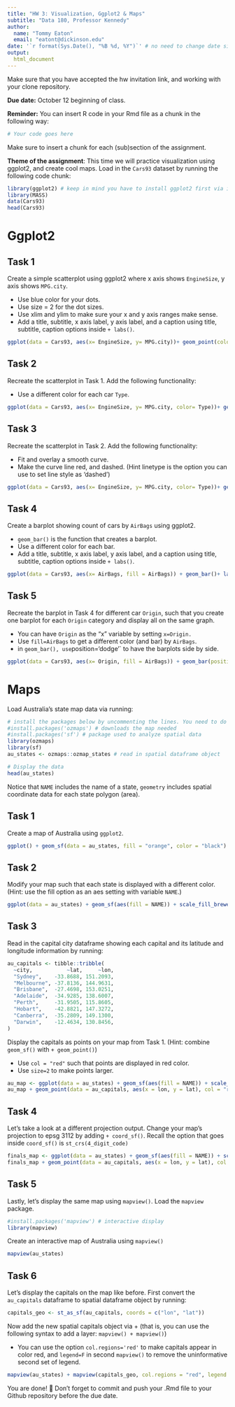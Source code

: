 ```yaml
---
title: "HW 3: Visualization, Ggplot2 & Maps"
subtitle: "Data 180, Professor Kennedy"
author: 
  name: "Tommy Eaton"
  email: "eatont@dickinson.edu"
date: '`r format(Sys.Date(), "%B %d, %Y")`' # no need to change date since this line grabs today's date
output: 
  html_document
---
```


Make sure that you have accepted the hw invitation link, and working with your clone repository.

**Due date:** October 12 beginning of class.

**Reminder:** You can insert R code in your Rmd file as a chunk in the following way:
```r
# Your code goes here
```
Make sure to insert a chunk for each (sub)section of the assignment.

**Theme of the assignment**: This time we will practice visualization using ggplot2, and create cool maps. Load in the `Cars93` dataset by running the following code chunk:

```r
library(ggplot2) # keep in mind you have to install ggplot2 first via install.packages() if it's not installed in your machine
library(MASS)
data(Cars93)
head(Cars93)
```

# Ggplot2

## Task 1
Create a simple scatterplot using ggplot2 where x axis shows `EngineSize`, y axis shows `MPG.city`.

* Use blue color for your dots.
* Use size = 2 for the dot sizes.
* Use xlim and ylim to make sure your x and y axis ranges make sense.
* Add a title, subtitle, x axis label, y axis label, and a caption using title, subtitle, caption options inside `+ labs()`.

 
```r
ggplot(data = Cars93, aes(x= EngineSize, y= MPG.city))+ geom_point(color="blue", size = 2) + xlim(1,7) + ylim(10,40) + labs(title= "Scatterplot of EngineSize vs. MPG.city", subtitle = "Using Cars93 data set", x= "Engine Size", y = "City MPG", caption = "Data Source: Cars93 dataset")
```

## Task 2
Recreate the scatterplot in Task 1. Add the following functionality:

* Use a different color for each car `Type`.
```r
ggplot(data = Cars93, aes(x= EngineSize, y= MPG.city, color= Type))+ geom_point( size = 2) + xlim(1,7) + ylim(10,40) + labs(title= "Scatterplot of EngineSize vs. MPG.city", subtitle = "Using Cars93 data set", x= "Engine Size", y = "City MPG", caption = "Data Source: Cars93 dataset") + scale_color_brewer(palette = "Set1")
```

## Task 3
Recreate the scatterplot in Task 2. Add the following functionality:

* Fit and overlay a smooth curve.
* Make the curve line red, and dashed. (Hint linetype is the option you can use to set line style as 'dashed')

```r
ggplot(data = Cars93, aes(x= EngineSize, y= MPG.city, color= Type))+ geom_point( size = 2) + geom_smooth(method = "lm", se = FALSE, color = "red", linetype= "dashed") + xlim(1,7) + ylim(10,40) + labs(title= "Scatterplot of EngineSize vs. MPG.city", subtitle = "Using Cars93 data set", x= "Engine Size", y = "City MPG", caption = "Data Source: Cars93 dataset") + scale_color_brewer(palette = "Set1")
```

## Task 4
Create a barplot showing count of cars by `AirBags` using ggplot2.

* `geom_bar()` is the function that creates a barplot.
* Use a different color for each bar.
* Add a title, subtitle, x axis label, y axis label, and a caption using title, subtitle, caption options inside `+ labs()`.

```r
ggplot(data = Cars93, aes(x= AirBags, fill = AirBags)) + geom_bar()+ labs(title = "Count of Cars by AirBags", subtitle = "Using the Cars83 dataset", x = "AirBags", y = "Count", caption = "Data source: Cars93 dataset")
```

## Task 5
Recreate the barplot in Task 4 for different car `Origin`, such that you create one barplot for each `Origin` category and display all on the same graph.

* You can have `Origin` as the "x" variable by setting `x=Origin.`
* Use `fill=AirBags` to get a different color (and bar) by `AirBags`.
* in `geom_bar(), use `position='dodge'` to have the barplots side by side.

```r
ggplot(data = Cars93, aes(x= Origin, fill = AirBags)) + geom_bar(position = "dodge") + labs(title = "Count of Cars by AirBags and Origin", subtitle = "Using the Cars83 dataset", x = "Origin", y = "Count", caption = "Data source: Cars93 dataset")
```

# Maps
Load Australia's state map data via running:
```r
# install the packages below by uncommenting the lines. You need to do this only once.
#install.packages('ozmaps') # downloads the map needed
#install.packages('sf') # package used to analyze spatial data
library(ozmaps)
library(sf)
au_states <- ozmaps::ozmap_states # read in spatial dataframe object

# Display the data
head(au_states)
```
Notice that `NAME` includes the name of a state, `geometry` includes spatial coordinate data for each state polygon (area).

## Task 1
Create a map of Australia using `ggplot2`.
```r
ggplot() + geom_sf(data = au_states, fill = "orange", color = "black") + labs(title = "Map of Australia")
```

## Task 2
Modify your map such that each state is displayed with a different color. (Hint: use the fill option as an aes setting with variable `NAME`.)
```r
ggplot(data = au_states) + geom_sf(aes(fill = NAME)) + scale_fill_brewer(palette = "Set3") + labs(title = "Map of Australia")
```
## Task 3
Read in the capital city dataframe showing each capital and its latitude and longitude information by running:
```r
au_capitals <- tibble::tribble( 
  ~city,           ~lat,     ~lon,
  "Sydney",    -33.8688, 151.2093,  
  "Melbourne", -37.8136, 144.9631, 
  "Brisbane",  -27.4698, 153.0251, 
  "Adelaide",  -34.9285, 138.6007, 
  "Perth",     -31.9505, 115.8605, 
  "Hobart",    -42.8821, 147.3272, 
  "Canberra",  -35.2809, 149.1300, 
  "Darwin",    -12.4634, 130.8456, 
)
```

Display the capitals as points on your map from Task 1. (Hint: combine `geom_sf()` with `+ geom_point()`)

* Use `col = "red"` such that points are displayed in red color.
* Use `size=2` to make points larger.

```r
au_map <- ggplot(data = au_states) + geom_sf(aes(fill = NAME)) + scale_fill_brewer(palette = "Set3") + labs(title = "Map of Australia by State")
au_map + geom_point(data = au_capitals, aes(x = lon, y = lat), col = "red", size = 2)
```


## Task 4
Let's take a look at a different projection output. Change your map's projection to epsg 3112 by adding `+ coord_sf()`. Recall the option that goes inside `coord_sf()` is `st_crs(4_digit_code)`
```r
finals_map <- ggplot(data = au_states) + geom_sf(aes(fill = NAME)) + scale_fill_brewer(palette = "Set3") + labs(title = "Map of Australia by State")
finals_map + geom_point(data = au_capitals, aes(x = lon, y = lat), col = "red", size = 2) + coord_sf(crs = st_crs(3112))

```

## Task 5
Lastly, let's display the same map using `mapview()`. Load the `mapview` package.

```r
#install.packages('mapview') # interactive display
library(mapview)
```
Create an interactive map of Australia using `mapview()`

```r
mapview(au_states)
```

## Task 6
Let's display the capitals on the map like before. First convert the `au_capitals` dataframe to spatial dataframe object by running:
```r
capitals_geo <- st_as_sf(au_capitals, coords = c("lon", "lat"))
```

Now add the new spatial capitals object via + (that is, you can use the following syntax to add a layer: `mapview() + mapview()`)

* You can use the option `col.regions='red'` to make capitals appear in color red, and `legend=F` in second `mapview()` to remove the uninformative second set of legend. 

```r
mapview(au_states) + mapview(capitals_geo, col.regions = "red", legend = F)
```



You are done! 🏁 Don't forget to commit and push your .Rmd file to your Github repository before the due date.


